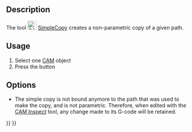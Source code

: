 <languages/>
<translate>

<!--T:8-->
{{Docnav
|[[CAM_Array|Array]]
|[[CAM_ThreadMilling|ThreadMilling]]
|[[CAM_Workbench|CAM]]
|IconL=CAM_Array.svg
|IconR=CAM_ThreadMilling.svg
|IconC=Workbench_CAM.svg
}}

<!--T:1-->
{{GuiCommand
|Name=CAM SimpleCopy
|MenuLocation=CAM → Path Modification → Simple Copy
|Workbenches=[[CAM_Workbench|CAM]]
|SeeAlso=[[CAM_Copy|CAM Copy]]
}}

==Description== <!--T:2-->

<!--T:3-->
The tool [[Image:CAM_SimpleCopy.svg|24px]] [[CAM_SimpleCopy|SimpleCopy]] creates a non-parametric copy of a given path.

==Usage== <!--T:4-->

<!--T:5-->
# Select one [[CAM_Workbench|CAM]] object
# Press the {{KEY|[[Image:CAM_SimpleCopy.svg|16px]] [[CAM_SimpleCopy|Simple Copy]]}} button

==Options== <!--T:6--> 

<!--T:7-->
* The simple copy is not bound anymore to the path that was used to make the copy, and is not parametric. Therefore, when edited with the [[CAM_Inspect|CAM Inspect]] tool, any change made to its G-code will be retained.


<!--T:9-->
{{Docnav
|[[CAM_Array|Array]]
|[[CAM_ThreadMilling|ThreadMilling]]
|[[CAM_Workbench|CAM]]
|IconL=CAM_Array.svg
|IconR=CAM_ThreadMilling.svg
|IconC=Workbench_CAM.svg
}}

</translate>
{{CAM_Tools_navi{{#translation:}}}}
{{Userdocnavi{{#translation:}}}}